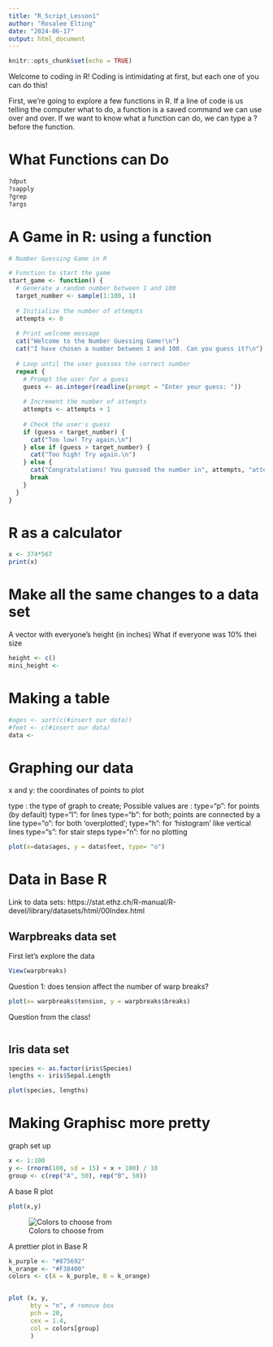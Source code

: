 ```yaml
---
title: "R_Script_Lesson1"
author: "Rosalee Elting"
date: "2024-06-17"
output: html_document
---
```


```r
knitr::opts_chunk$set(echo = TRUE)
```

Welcome to coding in R! Coding is intimidating at first, but each one of you can do this! 

First, we're going to explore a few functions in R. If a line of code is us telling the computer what to do, a function is a saved command we can use over and over. If we want to know what a function can do, we can type a ? before the function. 

# What Functions can Do
```r
?dput
?sapply 
?grep
?args
```

# A Game in R: using a function  
```r
# Number Guessing Game in R

# Function to start the game
start_game <- function() {
  # Generate a random number between 1 and 100
  target_number <- sample(1:100, 1)
  
  # Initialize the number of attempts
  attempts <- 0
  
  # Print welcome message
  cat("Welcome to the Number Guessing Game!\n")
  cat("I have chosen a number between 1 and 100. Can you guess it?\n")
  
  # Loop until the user guesses the correct number
  repeat {
    # Prompt the user for a guess
    guess <- as.integer(readline(prompt = "Enter your guess: "))
    
    # Increment the number of attempts
    attempts <- attempts + 1
    
    # Check the user's guess
    if (guess < target_number) {
      cat("Too low! Try again.\n")
    } else if (guess > target_number) {
      cat("Too high! Try again.\n")
    } else {
      cat("Congratulations! You guessed the number in", attempts, "attempts.\n")
      break
    }
  }
}

```

# R as a calculator 

```r
x <- 374*567
print(x)
```
# Make all the same changes to a data set 
A vector with everyone's height (in inches)
What if everyone was 10% thei size 
```r
height <- c()
mini_height <- 
```


# Making a table 
```r
#ages <- sort(c(#insert our data))
#feet <- c(#insert our data) 
data <- 
```

# Graphing our data
x and y: the coordinates of points to plot

type : the type of graph to create; Possible values are :
type=“p”: for points (by default)
type=“l”: for lines
type=“b”: for both; points are connected by a line
type=“o”: for both ‘overplotted’;
type=“h”: for ‘histogram’ like vertical lines
type=“s”: for stair steps
type=“n”: for no plotting

```r
plot(x=data$ages, y = data$feet, type= "o")
```

# Data in Base R 
Link to data sets:  https://stat.ethz.ch/R-manual/R-devel/library/datasets/html/00Index.html

## Warpbreaks data set 
First let's explore the data 
```r
View(warpbreaks)
```
Question 1: does tension affect the number of warp breaks? 
```r
plot(x= warpbreaks$tension, y = warpbreaks$breaks)
```
Question from the class! 
```r

```

## Iris data set 

```r
species <- as.factor(iris$Species)
lengths <- iris$Sepal.Length

plot(species, lengths)
```

# Making Graphisc more pretty 
graph set up 

```r
x <- 1:100
y <- (rnorm(100, sd = 15) + x + 100) / 10
group <- c(rep("A", 50), rep("B", 50))

```

A base R plot 
```r
plot(x,y)
```

![Colors to choose from](r_colors.png)

A prettier plot in Base R 
```r
k_purple <- "#875692"
k_orange <- "#F38400"
colors <- c(A = k_purple, B = k_orange)


plot (x, y, 
      bty = "n", # remove box
      pch = 20,
      cex = 1.4,
      col = colors[group]
      )
```

